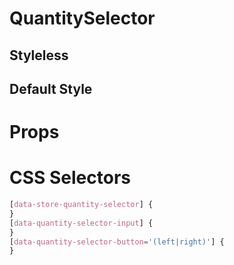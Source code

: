 

# QuantitySelector

## Styleless

<Canvas>
  <Story id="molecules-quantityselector--styleless" />
</Canvas>

## Default Style

<Canvas>
  <Story id="molecules-quantityselector--default-style" />
</Canvas>

# Props

<ArgsTable of={QuantitySelector} />

# CSS Selectors

```css
[data-store-quantity-selector] {
}
[data-quantity-selector-input] {
}
[data-quantity-selector-button='(left|right)'] {
}
```
